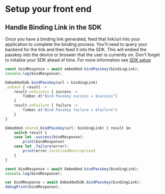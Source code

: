 
# Setup your front end

## Handle Binding Link in the SDK

Once you have a binding link generated, feed that link/url into your application to complete the binding process. You'll need to query your backend for the link and then feed it into the SDK. This will embed the passkey into the device or broswer that the user is currently on. Don't forget to initalize your SDK ahead of time. For more information see [SDK setup](./sdk-setup)

<Tabs groupId="bind-platform">
<TabItem value="javascript" label="Javascript">

```javascript
const bindResponse = await embedded.bindPasskey(bindingLink);
console.log(bindResponse);
```

</TabItem>
<TabItem value="kotlin" label="Kotlin">

```javascript
EmbeddedSdk.bindPasskey(url = bindingLink)
.onEach { result ->
    result.onSuccess { success ->
        Timber.d("Bind Passkey success = $success")
    }
    result.onFailure { failure ->
        Timber.e("Bind Passkey failure = $failure")
    }
}
```

</TabItem>
<TabItem value="swift" label="Swift">

```javascript
Embedded.shared.bindPasskey(url: bindingLink) { result in
    switch result {
    case let .success(bindResponse):
        print(bindResponse)
    case let .failure(error):
        print(error.localizedDescription)
    }
}
```

</TabItem>
<TabItem value="reactnative" label="React Native">

```javascript
const bindResponse = await Embedded.bindPasskey(bindingLink);
console.log(bindResponse);
```

</TabItem>
<TabItem value="flutter" label="Flutter">

```javascript
var bindResponse = await EmbeddedSdk.bindPasskey(bindingLink);
debugPrint(bindResponse);
```

</TabItem>
</Tabs>

